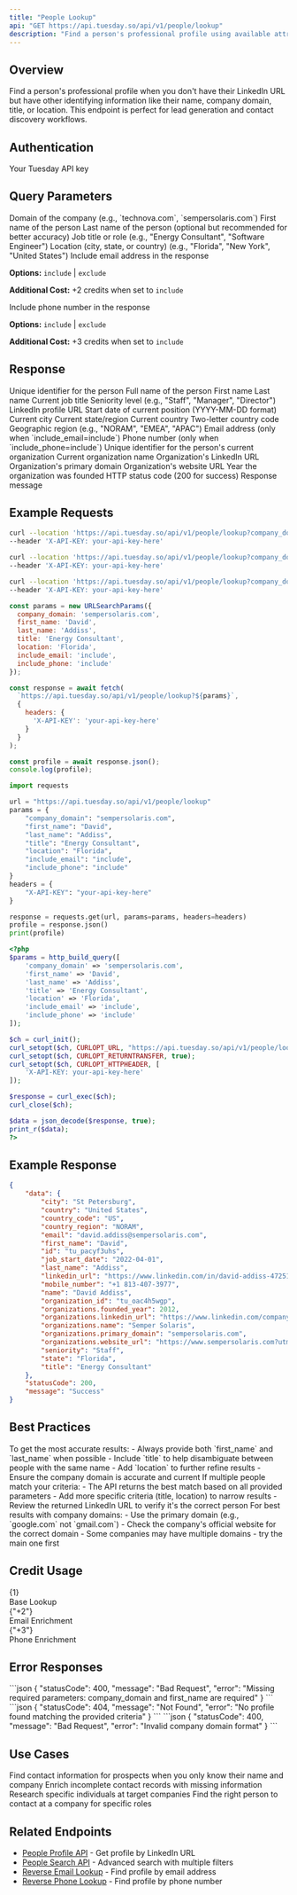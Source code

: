 ```yaml
---
title: "People Lookup"
api: "GET https://api.tuesday.so/api/v1/people/lookup"
description: "Find a person's professional profile using available attributes like name, company, and title"
---
```


## Overview

Find a person's professional profile when you don't have their LinkedIn URL but have other identifying information like their name, company domain, title, or location. This endpoint is perfect for lead generation and contact discovery workflows.

## Authentication

<ParamField header="X-API-KEY" type="string" required>
  Your Tuesday API key
</ParamField>

## Query Parameters

<ParamField query="company_domain" type="string" required>
  Domain of the company (e.g., `technova.com`, `sempersolaris.com`)
</ParamField>

<ParamField query="first_name" type="string" required>
  First name of the person
</ParamField>

<ParamField query="last_name" type="string">
  Last name of the person (optional but recommended for better accuracy)
</ParamField>

<ParamField query="title" type="string">
  Job title or role (e.g., "Energy Consultant", "Software Engineer")
</ParamField>

<ParamField query="location" type="string">
  Location (city, state, or country) (e.g., "Florida", "New York", "United States")
</ParamField>

<ParamField query="include_email" type="string" default="exclude">
  Include email address in the response
  
  **Options:** `include` | `exclude`
  
  **Additional Cost:** +2 credits when set to `include`
</ParamField>

<ParamField query="include_phone" type="string" default="exclude">
  Include phone number in the response
  
  **Options:** `include` | `exclude`
  
  **Additional Cost:** +3 credits when set to `include`
</ParamField>

## Response

<ResponseField name="data" type="object">
  <Expandable title="Person Profile Data">
    <ResponseField name="id" type="string">
      Unique identifier for the person
    </ResponseField>
    <ResponseField name="name" type="string">
      Full name of the person
    </ResponseField>
    <ResponseField name="first_name" type="string">
      First name
    </ResponseField>
    <ResponseField name="last_name" type="string">
      Last name
    </ResponseField>
    <ResponseField name="title" type="string">
      Current job title
    </ResponseField>
    <ResponseField name="seniority" type="string">
      Seniority level (e.g., "Staff", "Manager", "Director")
    </ResponseField>
    <ResponseField name="linkedin_url" type="string">
      LinkedIn profile URL
    </ResponseField>
    <ResponseField name="job_start_date" type="string">
      Start date of current position (YYYY-MM-DD format)
    </ResponseField>
    <ResponseField name="city" type="string">
      Current city
    </ResponseField>
    <ResponseField name="state" type="string">
      Current state/region
    </ResponseField>
    <ResponseField name="country" type="string">
      Current country
    </ResponseField>
    <ResponseField name="country_code" type="string">
      Two-letter country code
    </ResponseField>
    <ResponseField name="country_region" type="string">
      Geographic region (e.g., "NORAM", "EMEA", "APAC")
    </ResponseField>
    <ResponseField name="email" type="string">
      Email address (only when `include_email=include`)
    </ResponseField>
    <ResponseField name="mobile_number" type="string">
      Phone number (only when `include_phone=include`)
    </ResponseField>
    <ResponseField name="organization_id" type="string">
      Unique identifier for the person's current organization
    </ResponseField>
    <ResponseField name="organizations.name" type="string">
      Current organization name
    </ResponseField>
    <ResponseField name="organizations.linkedin_url" type="string">
      Organization's LinkedIn URL
    </ResponseField>
    <ResponseField name="organizations.primary_domain" type="string">
      Organization's primary domain
    </ResponseField>
    <ResponseField name="organizations.website_url" type="string">
      Organization's website URL
    </ResponseField>
    <ResponseField name="organizations.founded_year" type="number">
      Year the organization was founded
    </ResponseField>
  </Expandable>
</ResponseField>

<ResponseField name="statusCode" type="number">
  HTTP status code (200 for success)
</ResponseField>

<ResponseField name="message" type="string">
  Response message
</ResponseField>

## Example Requests

<CodeGroup>

```bash Basic Lookup
curl --location 'https://api.tuesday.so/api/v1/people/lookup?company_domain=sempersolaris.com&first_name=David&last_name=Addiss' \
--header 'X-API-KEY: your-api-key-here'
```

```bash With Title and Location
curl --location 'https://api.tuesday.so/api/v1/people/lookup?company_domain=sempersolaris.com&first_name=David&last_name=Addiss&title=Energy%20Consultant&location=Florida' \
--header 'X-API-KEY: your-api-key-here'
```

```bash With Email and Phone
curl --location 'https://api.tuesday.so/api/v1/people/lookup?company_domain=sempersolaris.com&first_name=David&last_name=Addiss&title=Energy%20Consultant&location=Florida&include_email=include&include_phone=include' \
--header 'X-API-KEY: your-api-key-here'
```

```javascript JavaScript
const params = new URLSearchParams({
  company_domain: 'sempersolaris.com',
  first_name: 'David',
  last_name: 'Addiss',
  title: 'Energy Consultant',
  location: 'Florida',
  include_email: 'include',
  include_phone: 'include'
});

const response = await fetch(
  `https://api.tuesday.so/api/v1/people/lookup?${params}`,
  {
    headers: {
      'X-API-KEY': 'your-api-key-here'
    }
  }
);

const profile = await response.json();
console.log(profile);
```

```python Python
import requests

url = "https://api.tuesday.so/api/v1/people/lookup"
params = {
    "company_domain": "sempersolaris.com",
    "first_name": "David",
    "last_name": "Addiss",
    "title": "Energy Consultant", 
    "location": "Florida",
    "include_email": "include",
    "include_phone": "include"
}
headers = {
    "X-API-KEY": "your-api-key-here"
}

response = requests.get(url, params=params, headers=headers)
profile = response.json()
print(profile)
```

```php PHP
<?php
$params = http_build_query([
    'company_domain' => 'sempersolaris.com',
    'first_name' => 'David',
    'last_name' => 'Addiss',
    'title' => 'Energy Consultant',
    'location' => 'Florida',
    'include_email' => 'include',
    'include_phone' => 'include'
]);

$ch = curl_init();
curl_setopt($ch, CURLOPT_URL, "https://api.tuesday.so/api/v1/people/lookup?$params");
curl_setopt($ch, CURLOPT_RETURNTRANSFER, true);
curl_setopt($ch, CURLOPT_HTTPHEADER, [
    'X-API-KEY: your-api-key-here'
]);

$response = curl_exec($ch);
curl_close($ch);

$data = json_decode($response, true);
print_r($data);
?>
```
</CodeGroup>

## Example Response

<ResponseExample>

```json Response
{
    "data": {
        "city": "St Petersburg",
        "country": "United States",
        "country_code": "US",
        "country_region": "NORAM",
        "email": "david.addiss@sempersolaris.com",
        "first_name": "David",
        "id": "tu_pacyf3uhs",
        "job_start_date": "2022-04-01",
        "last_name": "Addiss",
        "linkedin_url": "https://www.linkedin.com/in/david-addiss-4725189",
        "mobile_number": "+1 813-407-3977",
        "name": "David Addiss",
        "organization_id": "tu_oac4h5wgp",
        "organizations.founded_year": 2012,
        "organizations.linkedin_url": "https://www.linkedin.com/company/semper-solaris",
        "organizations.name": "Semper Solaris",
        "organizations.primary_domain": "sempersolaris.com",
        "organizations.website_url": "https://www.sempersolaris.com?utm_source=linkedin",
        "seniority": "Staff",
        "state": "Florida",
        "title": "Energy Consultant"
    },
    "statusCode": 200,
    "message": "Success"
}
```

</ResponseExample>

## Best Practices

<AccordionGroup>
  <Accordion title="Improve Match Accuracy">
    To get the most accurate results:
    - Always provide both `first_name` and `last_name` when possible
    - Include `title` to help disambiguate between people with the same name
    - Add `location` to further refine results
    - Ensure the company domain is accurate and current
  </Accordion>

  <Accordion title="Handle Multiple Matches">
    If multiple people match your criteria:
    - The API returns the best match based on all provided parameters
    - Add more specific criteria (title, location) to narrow results
    - Review the returned LinkedIn URL to verify it's the correct person
  </Accordion>

  <Accordion title="Company Domain Tips">
    For best results with company domains:
    - Use the primary domain (e.g., `google.com` not `gmail.com`)
    - Check the company's official website for the correct domain
    - Some companies may have multiple domains - try the main one first
  </Accordion>
</AccordionGroup>

## Credit Usage

<div className="grid grid-cols-1 md:grid-cols-3 gap-4 my-6">
  <div className="border rounded-lg p-4 text-center">
    <div className="text-2xl font-bold text-blue-600">{1}</div>
    <div className="text-sm text-gray-600">Base Lookup</div>
  </div>
  <div className="border rounded-lg p-4 text-center">
    <div className="text-2xl font-bold text-orange-600">{"+2"}</div>
    <div className="text-sm text-gray-600">Email Enrichment</div>
  </div>
  <div className="border rounded-lg p-4 text-center">
    <div className="text-2xl font-bold text-red-600">{"+3"}</div>
    <div className="text-sm text-gray-600">Phone Enrichment</div>
  </div>
</div>

## Error Responses

<AccordionGroup>
  <Accordion title="400 Bad Request - Missing Required Parameters">
    ```json
    {
        "statusCode": 400,
        "message": "Bad Request",
        "error": "Missing required parameters: company_domain and first_name are required"
    }
    ```
  </Accordion>
  
  <Accordion title="404 Not Found - No Match Found">
    ```json
    {
        "statusCode": 404,
        "message": "Not Found",
        "error": "No profile found matching the provided criteria"
    }
    ```
  </Accordion>
  
  <Accordion title="400 Bad Request - Invalid Domain">
    ```json
    {
        "statusCode": 400,
        "message": "Bad Request",
        "error": "Invalid company domain format"
    }
    ```
  </Accordion>
</AccordionGroup>

## Use Cases

<CardGroup cols={2}>
  <Card title="Lead Generation" icon="target">
    Find contact information for prospects when you only know their name and company
  </Card>
  
  <Card title="CRM Data Cleanup" icon="broom">
    Enrich incomplete contact records with missing information
  </Card>
  
  <Card title="Sales Prospecting" icon="chart-line">
    Research specific individuals at target companies
  </Card>
  
  <Card title="Contact Discovery" icon="magnifying-glass">
    Find the right person to contact at a company for specific roles
  </Card>
</CardGroup>

## Related Endpoints

- [People Profile API](/api-reference/people/profile) - Get profile by LinkedIn URL
- [People Search API](/api-reference/people/search) - Advanced search with multiple filters
- [Reverse Email Lookup](/api-reference/people/lookup-email) - Find profile by email address
- [Reverse Phone Lookup](/api-reference/people/lookup-phone) - Find profile by phone number 